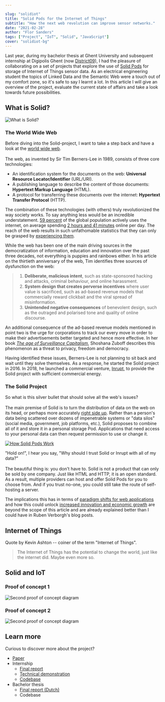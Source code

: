 ```yaml
---

slug: "solidiot"
title: "Solid Pods for the Internet of Things"
subtitle: "How the next web revolution can improve sensor networks."
date: "2021-02-28"
author: "Flor Sanders"
tags: ["Project", "IoT", "Solid", "JavaScript"]
cover: "solidiot-bg"
---
```




Last year, during my bachelor thesis at Ghent University and subsequent internship at Digipolis Ghent (now [District09](https://district09.gent/en)), I had the pleasure of collaborating on a set of projects that explore the use of [Solid Pods](https://solidproject.org/) for storage of Internet of Things sensor data. As an electrical engineering student the topics of Linked Data and the Semantic Web were a touch out of my comfort zone, so it's safe to say I learnt a lot. In this article I will give an overview of the project, evaluate the current state of affairs and take a look towards future possibilities.

## What is Solid?

![What is Solid?](solidiot.assets/solidlogo.jpeg)

### The World Wide Web

Before diving into the Solid-project, I want to take a step back and have a look at the [world wide web](https://www.w3.org/History.html).<br></br>
The web, as invented by Sir Tim Berners-Lee in 1989, consists of three core technologies:

- An identification system for the documents on the web: **Universal Resource Locator/Identifier** (URL/URI).
- A publishing language to describe the content of those documents: **Hypertext Markup Language** (HTML).
- A protocol for transferring these documents over the internet: **Hypertext Transfer Protocol** (HTTP).

The combination of these technologies (with others) truly revolutionized the way society works. To say anything less would be an incredible understatement. [59 percent](https://www.statista.com/statistics/617136/digital-population-worldwide/) of the global population actively uses the internet, on average spending [2 hours and 41 minutes](https://www.statista.com/statistics/319732/daily-time-spent-online-device/) online per day. The reach of the web results in such unfathomable statistics that they can only be grasped by [experiencing them](https://www.webfx.com/internet-real-time/).

While the web has been one of the main driving sources in the democratization of information, education and innovation over the past three decades, not everything is puppies and rainbows either. In his article on the thirtieth anniversary of the web, Tim identifies three sources of dysfunction on the web:

> 1. **Deliberate, malicious intent**, such as state-sponsored hacking and attacks, criminal behaviour, and online harassment.
> 2. **System design that creates perverse incentives** where user value is sacrificed, such as ad-based revenue models that  commercially reward clickbait and the viral spread of misinformation.
> 3. **Unintended negative consequences** of benevolent design, such as the outraged and polarised tone and quality of online discourse.

An additional consequence of the ad-based revenue models mentioned in point two is the urge for corporations to track our every move in order to make their advertisements better targeted and hence more effective. In her book [*The age of Surveillance Capitalism*](https://shoshanazuboff.com/book/about/), Shoshana Zuboff describes this phenomenon as a threat to privacy, freedom and democracy. 

Having identified these issues, Berners-Lee is not planning to sit back and wait until they solve themselves. As a response, he started the Solid project in 2016. In 2018, he launched a commercial venture, [Inrupt](https://inrupt.com), to provide the Solid project with sufficient commercial energy.

### The Solid Project

So what is this silver bullet that should solve all the web's issues?<br></br>The main premise of Solid is to turn the distribution of data on the web on its head, or perhaps more accurately [right side up](https://inrupt.com/turning-the-privacy-world-right-side-up). Rather than a person's data being scattered over dozens of impenetrable systems or "data silos" (social media, government, job platforms, etc.), Solid proposes to combine all of it and store it in a personal storage Pod. Applications that need access to your personal data can then request permission to use or change it.

[![How Solid Pods Work](./solidiot.assets/solidworks.png)](https://inrupt.com/solid)

"Hold on!", I hear you say, "Why should I trust Solid or Inrupt with all of my data?"<br></br>
The beautiful thing is: you don't have to. Solid is not a product that can only be sold by one company. Just like HTML and HTTP, it is an open standard. As a result, multiple providers can host and offer Solid Pods for you to choose from. And if you trust no-one, you could still take the route of self-hosting a server.

The implications this has in terms of [paradigm shifts for web applications](https://ruben.verborgh.org/blog/2017/12/20/paradigm-shifts-for-the-decentralized-web/) and how this could unlock [increased innovation and economic growth](https://ruben.verborgh.org/blog/2020/12/07/a-data-ecosystem-fosters-sustainable-innovation/) are beyond the scope of this article and are already explained better than I could have in Ruben Verborgh's blog posts.

## Internet of Things

Quote by Kevin Ashton -- coiner of the term "Internet of Things".

> The Internet of Things has the potential to change the world, just like the internet did. Maybe even more so.

## Solid and IoT



### Proof of concept 1

![Second proof of concept diagram](solidiot.assets/proof-of-concept-1.png)

### Proof of concept 2

![Second proof of concept diagram](solidiot.assets/proof-of-concept-2.png)


## Learn more

Curious to discover more about the project? 

- [Paper](https://ieeexplore.ieee.org/document/9340221/references#references)
- Internship
  - <a href={internshipReport} download>Final report</a>
  - [Technical demonstration](https://www.youtube.com/watch?v=1PdD8B2Bshw)
  - [Codebase](https://github.com/lab9k/Solid-Pods-For-IoT)
- Bachelor thesis
  - <a href={thesisReport} download>Final report (Dutch)</a>
  - Codebase
